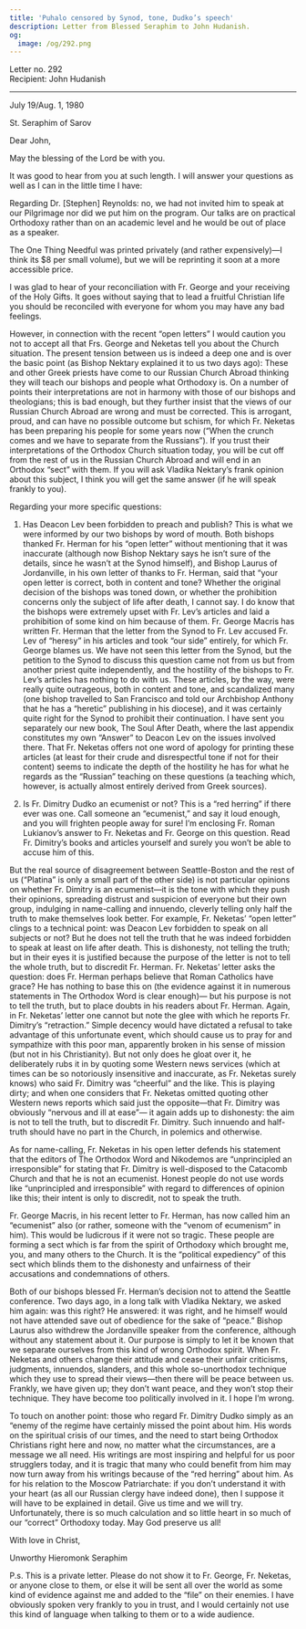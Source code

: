 ```yaml
---
title: 'Puhalo censored by Synod, tone, Dudko’s speech'
description: Letter from Blessed Seraphim to John Hudanish.
og:
  image: /og/292.png
---
```


<div style={{textAlign:'right', fontFamily:'monospace'}}>Letter no. 292</div>
<div style={{textAlign:'left', fontFamily:'monospace'}}>Recipient: John Hudanish</div>

---

July 19/Aug. 1, 1980

St. Seraphim of Sarov

Dear John,

May the blessing of the Lord be with you.

It was good to hear from you at such length. I will answer your questions as well as I can in the little time I have:

Regarding Dr. [Stephen] Reynolds: no, we had not invited him to speak at our Pilgrimage nor did we put him on the program. Our talks are on practical Orthodoxy rather than on an academic level and he would be out of place as a speaker.

The One Thing Needful was printed privately (and rather expensively)—I think its $8 per small volume), but we will be reprinting it soon at a more accessible price.

I was glad to hear of your reconciliation with Fr. George and your receiving of the Holy Gifts. It goes without saying that to lead a fruitful Christian life you should be reconciled with everyone for whom you may have any bad feelings.

However, in connection with the recent “open letters” I would caution you not to accept all that Frs. George and Neketas tell you about the Church situation. The present tension between us is indeed a deep one and is over the basic point (as Bishop Nektary explained it to us two days ago): These and other Greek priests have come to our Russian Church Abroad thinking they will teach our bishops and people what Orthodoxy is. On a number of points their interpretations are not in harmony with those of our bishops and theologians; this is bad enough, but they further insist that the views of our Russian Church Abroad are wrong and must be corrected. This is arrogant, proud, and can have no possible outcome but schism, for which Fr. Neketas has been preparing his people for some years now (“When the crunch comes and we have to separate from the Russians”). If you trust their interpretations of the Orthodox Church situation today, you will be cut off from the rest of us in the Russian Church Abroad and will end in an Orthodox “sect” with them. If you will ask Vladika Nektary’s frank opinion about this subject, I think you will get the same answer (if he will speak frankly to you).

Regarding your more specific questions:

1. Has Deacon Lev been forbidden to preach and publish? This is what we were informed by our two bishops by word of mouth. Both bishops thanked Fr. Herman for his “open letter” without mentioning that it was inaccurate (although now Bishop Nektary says he isn’t sure of the details, since he wasn’t at the Synod himself), and Bishop Laurus of Jordanville, in his own letter of thanks to Fr. Herman, said that “your open letter is correct, both in content and tone? Whether the original decision of the bishops was toned down, or whether the prohibition concerns only the subject of life after death, I cannot say. I do know that the bishops were extremely upset with Fr. Lev’s articles and laid a prohibition of some kind on him because of them. Fr. George Macris has written Fr. Herman that the letter from the Synod to Fr. Lev accused Fr. Lev of “heresy” in his articles and took “our side” entirely, for which Fr. George blames us. We have not seen this letter from the Synod, but the petition to the Synod to discuss this question came not from us but from another priest quite independently, and the hostility of the bishops to Fr. Lev’s articles has nothing to do with us. These articles, by the way, were really quite outrageous, both in content and tone, and scandalized many (one bishop travelled to San Francisco and told our Archbishop Anthony that he has a “heretic” publishing in his diocese), and it was certainly quite right for the Synod to prohibit their continuation. I have sent you separately our new book, The Soul After Death, where the last appendix constitutes my own “Answer” to Deacon Lev on the issues involved there. That Fr. Neketas offers not one word of apology for printing these articles (at least for their crude and disrespectful tone if not for their content) seems to indicate the depth of the hostility he has for what he regards as the “Russian” teaching on these questions (a teaching which, however, is actually almost entirely derived from Greek sources).

2. Is Fr. Dimitry Dudko an ecumenist or not? This is a “red herring” if there ever was one. Call someone an “ecumenist,” and say it loud enough, and you will frighten people away for sure! I’m enclosing Fr. Roman Lukianov’s answer to Fr. Neketas and Fr. George on this question. Read Fr. Dimitry’s books and articles yourself and surely you won’t be able to accuse him of this.

But the real source of disagreement between Seattle-Boston and the rest of us (“Platina” is only a small part of the other side) is not particular opinions on whether Fr. Dimitry is an ecumenist—it is the tone with which they push their opinions, spreading distrust and suspicion of everyone but their own group, indulging in name-calling and innuendo, cleverly telling only half the truth to make themselves look better. For example, Fr. Neketas’ “open letter” clings to a technical point: was Deacon Lev forbidden to speak on all subjects or not? But he does not tell the truth that he was indeed forbidden to speak at least on life after death. This is dishonesty, not telling the truth; but in their eyes it is justified because the purpose of the letter is not to tell the whole truth, but to discredit Fr. Herman. Fr. Neketas’ letter asks the question: does Fr. Herman perhaps believe that Roman Catholics have grace? He has nothing to base this on (the evidence against it in numerous statements in The Orthodox Word is clear enough)— but his purpose is not to tell the truth, but to place doubts in his readers about Fr. Herman. Again, in Fr. Neketas’ letter one cannot but note the glee with which he reports Fr. Dimitry’s “retraction.” Simple decency would have dictated a refusal to take advantage of this unfortunate event, which should cause us to pray for and sympathize with this poor man, apparently broken in his sense of mission (but not in his Christianity). But not only does he gloat over it, he deliberately rubs it in by quoting some Western news services (which at times can be so notoriously insensitive and inaccurate, as Fr. Neketas surely knows) who said Fr. Dimitry was “cheerful” and the like. This is playing dirty; and when one considers that Fr. Neketas omitted quoting other Western news reports which said just the opposite—that Fr. Dimitry was obviously “nervous and ill at ease”— it again adds up to dishonesty: the aim is not to tell the truth, but to discredit Fr. Dimitry. Such innuendo and half-truth should have no part in the Church, in polemics and otherwise.

As for name-calling, Fr. Neketas in his open letter defends his statement that the editors of The Orthodox Word and Nikodemos are “unprincipled an irresponsible” for stating that Fr. Dimitry is well-disposed to the Catacomb Church and that he is not an ecumenist. Honest people do not use words like “unprincipled and irresponsible” with regard to differences of opinion like this; their intent is only to discredit, not to speak the truth.

Fr. George Macris, in his recent letter to Fr. Herman, has now called him an “ecumenist” also (or rather, someone with the “venom of ecumenism” in him). This would be ludicrous if it were not so tragic. These people are forming a sect which is far from the spirit of Orthodoxy which brought me, you, and many others to the Church. It is the “political expediency” of this sect which blinds them to the dishonesty and unfairness of their accusations and condemnations of others.

Both of our bishops blessed Fr. Herman’s decision not to attend the Seattle conference. Two days ago, in a long talk with Vladika Nektary, we asked him again: was this right? He answered: it was right, and he himself would not have attended save out of obedience for the sake of “peace.” Bishop Laurus also withdrew the Jordanville speaker from the conference, although without any statement about it. Our purpose is simply to let it be known that we separate ourselves from this kind of wrong Orthodox spirit. When Fr. Neketas and others change their attitude and cease their unfair criticisms, judgments, innuendos, slanders, and this whole so-unorthodox technique which they use to spread their views—then there will be peace between us. Frankly, we have given up; they don’t want peace, and they won’t stop their technique. They have become too politically involved in it. I hope I’m wrong.

To touch on another point: those who regard Fr. Dimitry Dudko simply as an “enemy of the regime have certainly missed the point about him. His words on the spiritual crisis of our times, and the need to start being Orthodox Christians right here and now, no matter what the circumstances, are a message we all need. His writings are most inspiring and helpful for us poor strugglers today, and it is tragic that many who could benefit from him may now turn away from his writings because of the “red herring” about him. As for his relation to the Moscow Patriarchate: if you don’t understand it with your heart (as all our Russian clergy have indeed done), then I suppose it will have to be explained in detail. Give us time and we will try. Unfortunately, there is so much calculation and so little heart in so much of our “correct” Orthodoxy today. May God preserve us all!

With love in Christ,

Unworthy Hieromonk Seraphim

P.s. This is a private letter. Please do not show it to Fr. George, Fr. Neketas, or anyone close to them, or else it will be sent all over the world as some kind of evidence against me and added to the “file” on their enemies. I have obviously spoken very frankly to you in trust, and I would certainly not use this kind of language when talking to them or to a wide audience.
